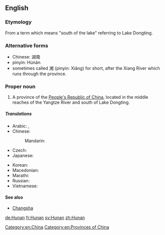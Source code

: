 ==English==

===Etymology===
From a {{etyl|cmn|en}} term which means "south of the lake" referring to Lake Dongting.

===Alternative forms===
* Chinese: 湖南
* pinyin: Húnán
* sometimes called 湘 (pinyin: Xiāng) for short, after the Xiang River which runs through the province.

===Proper noun===
{{en-proper noun}}
{{wikipedia}}

# A province of the [[People's Republic of China]], located in the middle reaches of the Yangtze River and south of Lake Dongting.

=====Translations=====
{{trans-top|province of China}}
* Arabic: {{t|ar|خُونَان|m|tr=ḵunān}}, {{t|ar|هُونَان|m|tr=hunān}}
* Chinese:
*: Mandarin: {{t+|cmn|湖南|tr=Húnán|sc=Hani}}
* Czech: {{t|cs|Chu-nan}}
* Japanese: {{t+|ja|湖南|tr=こなん, Konan}}
{{trans-mid}}
* Korean: {{t|ko|후난|tr=Hunan|sc=Hang}}
* Macedonian: {{t|mk|Хунан|tr=Húnan|sc=Cyrl}}
* Marathi: {{t|mr|हुनान|tr=hunāna|sc=Deva}}
* Russian: {{t|ru|Хуна́нь|m}}
* Vietnamese: {{t|vi|Hồ Nam}}
{{trans-bottom}}

====See also====
* [[Changsha]]

[[Category:en:China]]
[[Category:en:Provinces of China]]

[[de:Hunan]]
[[fr:Hunan]]
[[sv:Hunan]]
[[zh:Hunan]]